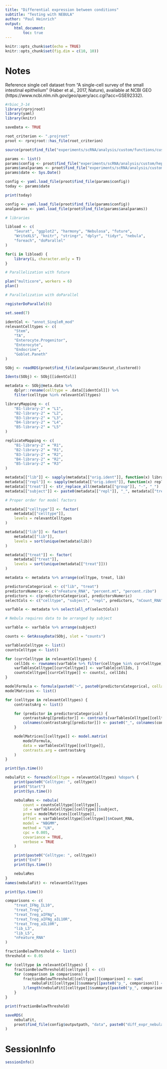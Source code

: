 ```yaml
---
title: "Differential expression between conditions"
subtitle: "Testing with NEBULA"
author: "Paul Heinrich"
output: 
    html_document:
        toc: true
---
```


```r
knitr::opts_chunk$set(echo = TRUE)
knitr::opts_chunk$set(fig.dim = c(10, 10))
```

# Notes

Reference single cell dataset from "A single-cell survey of the small intestinal epithelium"
(Haber et al., 2017, Nature), available at NCBI GEO (https://www.ncbi.nlm.nih.gov/geo/query/acc.cgi?acc=GSE92332).

```r
#rbioc_3-14
library(rprojroot)
library(yaml)
library(knitr)

saveData <- TRUE

root_criterion <- ".projroot"
proot <- rprojroot::has_file(root_criterion)

source(proot$find_file("experiments/scRNA/analysis/custom/functions/custom_functions.R"))

params <- list()
params$config <- proot$find_file("experiments/scRNA/analysis/custom/hep62703_2023-05-04_B_harmony/config.yaml")
params$analparams <- proot$find_file("experiments/scRNA/analysis/custom/hep62703_2023-05-04_B_harmony/analparams_preprocessing_filters_2023-05-04.yaml")
params$date <- Sys.Date()

config <- yaml.load_file(proot$find_file(params$config))
today <- params$date

print(today)

config <- yaml.load_file(proot$find_file(params$config))
analparams <- yaml.load_file(proot$find_file(params$analparams))

# libraries

libload <- c(
    "Seurat", "ggplot2", "harmony", "Nebulosa", "future",
    "WriteXLS", "knitr", "stringr", "dplyr", "tidyr", "nebula",
    "foreach", "doParallel"
)

for(i in libload) {
    library(i, character.only = T)
}

# Parallelization with future

plan("multicore", workers = 6)
plan()

# Parallelization with doParallel

registerDoParallel(6)

set.seed(7)

```

```r

identCol <- "annot_SingleR_mod"
relevantCelltypes <- c(
    "Stem",
    "TA",
    "Enterocyte.Progenitor",
    "Enterocyte",
    "Endocrine",
    "Goblet.Paneth"
)

SObj <- readRDS(proot$find_file(analparams$Seurat_clustered))

Idents(SObj) <- SObj[[identCol]]

```

```r

metadata <- SObj@meta.data %>%
    dplyr::rename(celltype = .data[[identCol]]) %>%
    filter(celltype %in% relevantCelltypes)

libraryMapping <- c(
    "B1-library-2" = "L1",
    "B2-library-2" = "L2",
    "B3-library-2" = "L3",
    "B4-library-2" = "L4",
    "B5-library-2" = "L5"
)

replicateMapping <- c(
    "B1-library-2" = "R1",
    "B2-library-2" = "R1",
    "B3-library-2" = "R2",
    "B4-library-2" = "R2",
    "B5-library-2" = "R3"
)

metadata[["lib"]] <- sapply(metadata[["orig.ident"]], function(x) libraryMapping[x])
metadata[["repl"]] <- sapply(metadata[["orig.ident"]], function(x) replicateMapping[x])
metadata[["treat"]] <- str_replace_all(metadata[["group"]], "-", "_")
metadata[["subject"]] <- paste0(metadata[["repl"]], "_", metadata[["treat"]])

# Proper order for model factors

metadata[["celltype"]] <- factor(
    metadata[["celltype"]],
    levels = relevantCelltypes
)

metadata[["lib"]] <- factor(
    metadata[["lib"]],
    levels = sort(unique(metadata$lib))
)

metadata[["treat"]] <- factor(
    metadata[["treat"]],
    levels = sort(unique(metadata[["treat"]]))
)

metadata <- metadata %>% arrange(celltype, treat, lib)

predictorsCategorical <- c("lib", "treat")
predictorsNumeric <- c("nFeature_RNA", "percent.mt", "percent.ribo")
predictors <- c(predictorsCategorical, predictorsNumeric)
selectCols <- c("celltype", "subject", "repl", predictors, "nCount_RNA")

varTable <- metadata %>% select(all_of(selectCols))

# Nebula requires data to be arranged by subject

varTable <- varTable %>% arrange(subject)

counts <- GetAssayData(SObj, slot = "counts")

varTablesCelltype <- list()
countsCelltype <- list()

for (currCelltype in relevantCelltypes) {
    cellIds <- rownames(varTable %>% filter(celltype %in% currCelltype))
    varTablesCelltype[[currCelltype]] <- varTable[cellIds, ]
    countsCelltype[[currCelltype]] <- counts[, cellIds]
}

```

```r

modelFormula <- formula(paste0("~", paste0(predictorsCategorical, collapse = "+"), "+ nFeature_RNA"))
modelMatrices <- list()

for (celltype in relevantCelltypes) {
    contrastsArg <- list()

    for (predictor in predictorsCategorical) {
        contrastsArg[[predictor]] <- contrasts(varTablesCelltype[[celltype]][[predictor]])
        colnames(contrastsArg[[predictor]]) <- paste0("_", colnames(contrastsArg[[predictor]]))
    }

    modelMatrices[[celltype]] <- model.matrix(
        modelFormula,
        data = varTablesCelltype[[celltype]],
        contrasts.arg = contrastsArg
    )
}

print(Sys.time())

nebulaFit <- foreach(celltype = relevantCelltypes) %dopar% {
    print(paste0("Celltype: ", celltype))
    print("Start")
    print(Sys.time())

    nebulaRes <- nebula(
        count = countsCelltype[[celltype]],
        id = varTablesCelltype[[celltype]]$subject,
        pred = modelMatrices[[celltype]],
        offset = varTablesCelltype[[celltype]]$nCount_RNA,
        model = "NBGMM",
        method = "LN",
        cpc = 0.005,
        covariance = TRUE,
        verbose = TRUE
    )

    print(paste0("Celltype: ", celltype))
    print("End")
    print(Sys.time())

    nebulaRes
}
names(nebulaFit) <- relevantCelltypes

print(Sys.time())

comparisons <- c(
    "treat_IFNg_IL10",
    "treat_Treg",
    "treat_Treg_aIFNg",
    "treat_Treg_aIFNg_aIL10R",
    "treat_Treg_aIL10R",
    "lib_L3",
    "lib_L5",
    "nFeature_RNA"
)

fractionBelowThreshold <- list()
threshold <- 0.05

for (celltype in relevantCelltypes) {
    fractionBelowThreshold[[celltype]] <- c()
    for (comparison in comparisons) {
        fractionBelowThreshold[[celltype]][comparison] <- sum(
            nebulaFit[[celltype]]$summary[[paste0("p_", comparison)]] <= threshold
        )/length(nebulaFit[[celltype]]$summary[[paste0("p_", comparison)]])
    }
}

print(fractionBelowThreshold)

```

```r

saveRDS(
    nebulaFit,
    proot$find_file(config$outputpath, "data", paste0("diff_expr_nebula_cond_cpc-0.005_", today, ".rds"))
)

```

# SessionInfo

```r

sessionInfo()

```

